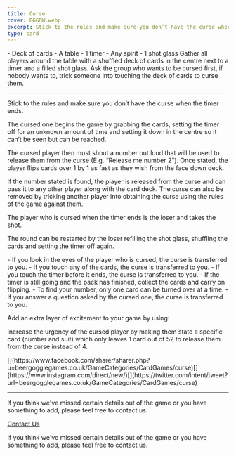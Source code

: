 ```yaml
---
title: Curse
cover: BGGBW.webp
excerpt: Stick to the rules and make sure you don’t have the curse when the timer ends.
type: card
---
```



<GameHero
  cover="/BeerGoggleGames/images/BGGBW.webp"
  alt="Curse"
/>

<GameSection title="Equipment" icon="/BeerGoggleGames/images/liquor.webp">
-   Deck of cards
-   A table
-   1 timer
-   Any spirit
-   1 shot glass
</GameSection>

<GameSection title="Setup" icon="/BeerGoggleGames/images/settings.webp">
Gather all players around the table with a shuffled deck of cards in the centre next to a timer and a filled shot glass. Ask the group who wants to be cursed first, if nobody wants to, trick someone into touching the deck of cards to curse them.

* * *
</GameSection>

<GameSection title="Aim of the Game" icon="/BeerGoggleGames/images/target.webp">
<p>Stick to the rules and make sure you don’t have the curse when the timer ends.</p>
</GameSection>

<GameSection title="How to Play" icon="/BeerGoggleGames/images/question.webp">
The cursed one begins the game by grabbing the cards, setting the timer off for an unknown amount of time and setting it down in the centre so it can’t be seen but can be reached.

The cursed player then must shout a number out loud that will be used to release them from the curse (E.g. “Release me number 2”). Once stated, the player flips cards over 1 by 1 as fast as they wish from the face down deck.

If the number stated is found, the player is released from the curse and can pass it to any other player along with the card deck. The curse can also be removed by tricking another player into obtaining the curse using the rules of the game against them.

The player who is cursed when the timer ends is the loser and takes the shot.

The round can be restarted by the loser refilling the shot glass, shuffling the cards and setting the timer off again.
</GameSection>

<GameSection title="Rules" icon="/BeerGoggleGames/images/rules.webp">
-   If you look in the eyes of the player who is cursed, the curse is transferred to you.
-   If you touch any of the cards, the curse is transferred to you.
-   If you touch the timer before it ends, the curse is transferred to you.
-   If the timer is still going and the pack has finished, collect the cards and carry on flipping.
-   To find your number, only one card can be turned over at a time.
-   If you answer a question asked by the cursed one, the curse is transferred to you.
</GameSection>

<GameSection title="Special Edition" icon="/BeerGoggleGames/images/special.webp">
<p>Add an extra layer of excitement to your game by using:</p>
</GameSection>

<GameSection title="**Exact**" icon="/BeerGoggleGames/images/question.webp">
<p>Increase the urgency of the cursed player by making them state a specific card (number and suit) which only leaves 1 card out of 52 to release them from the curse instead of 4.</p>
</GameSection>

<GameSection title="Share This Page" icon="/BeerGoggleGames/images/question.webp">
[](https://www.facebook.com/sharer/sharer.php?u=beergogglegames.co.uk/GameCategories/CardGames/curse)[](https://www.instagram.com/direct/new/)[](https://twitter.com/intent/tweet?url=beergogglegames.co.uk/GameCategories/CardGames/curse)

* * *
</GameSection>

<GameSection title="Feedback" icon="/BeerGoggleGames/images/question.webp">
If you think we've missed certain details out of the game or you have something to add, please feel free to contact us.

  
  
  
[Contact Us](contact)
</GameSection>

<ShareButtons title="Curse" />

<FeedbackCard>
<p>If you think we've missed certain details out of the game or you have something to add, please feel free to contact us.</p>
</FeedbackCard>

